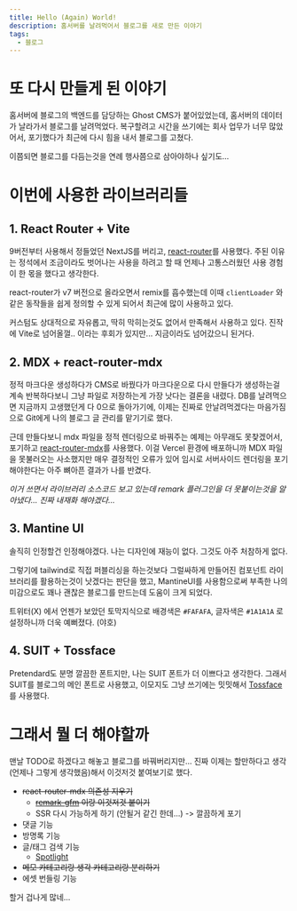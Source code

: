 ```yaml
---
title: Hello (Again) World!
description: 홈서버를 날려먹어서 블로그를 새로 만든 이야기
tags:
  - 블로그
---
```


# 또 다시 만들게 된 이야기

홈서버에 블로그의 백엔드를 담당하는 Ghost CMS가 붙어있었는데, 홈서버의 데이터가 날라가서 블로그를 날려먹었다.
복구할려고 시간을 쓰기에는 회사 업무가 너무 많았어서, 포기했다가 최근에 다시 힘을 내서 블로그를 고쳤다.

이쯤되면 블로그를 다듬는것을 연례 행사쯤으로 삼아야하나 싶기도...

# 이번에 사용한 라이브러리들

## 1. React Router + Vite

9버전부터 사용해서 정들었던 NextJS를 버리고, [react-router](https://reactrouter.com)를 사용했다.
주된 이유는 정석에서 조금이라도 벗어나는 사용을 하려고 할 때 언제나 고통스러웠던 사용 경험이 한 몫을 했다고 생각한다.

react-router가 v7 버전으로 올라오면서 remix를 흡수했는데 이때 `clientLoader` 와 같은 동작들을 쉽게 정의할 수 있게 되어서 최근에 많이 사용하고 있다.

커스텀도 상대적으로 자유롭고, 딱히 막히는것도 없어서 만족해서 사용하고 있다.
진작에 Vite로 넘어올껄.. 이라는 후회가 있지만... 지금이라도 넘어갔으니 된거다.

## 2. MDX + react-router-mdx

정적 마크다운 생성하다가 CMS로 바꿨다가 마크다운으로 다시 만들다가 생성하는걸 계속 반복하다보니 그냥 파일로 저장하는게 가장 낫다는 결론을 내렸다.
DB를 날려먹으면 지금까지 고생했던게 다 0으로 돌아가기에, 이제는 진짜로 안날려먹겠다는 마음가짐으로 Git에게 나의 블로그 글 관리를 맡기기로 했다.

근데 만들다보니 mdx 파일을 정적 렌더링으로 바꿔주는 예제는 아무래도 못찾겠어서, 포기하고 [react-router-mdx](https://github.com/mquintal/react-router-mdx)를 사용했다.
이걸 Vercel 환경에 배포하니까 MDX 파일을 못불러오는 사소했지만 매우 결정적인 오류가 있어 임시로 서버사이드 렌더링을 포기해야한다는 아주 뼈아픈 결과가 나를 반겼다.

_이거 쓰면서 라이브러리 소스코드 보고 있는데 remark 플러그인을 더 못붙이는것을 알아냈다... 진짜 내재화 해야겠다..._

## 3. Mantine UI

솔직히 인정할건 인정해야겠다.
나는 디자인에 재능이 없다. 그것도 아주 처참하게 없다.

그렇기에 tailwind로 직접 퍼블리싱을 하는것보다 그럴싸하게 만들어진 컴포넌트 라이브러리를 활용하는것이 낫겠다는 판단을 했고,
MantineUI를 사용함으로써 부족한 나의 미감으로도 꽤나 괜찮은 블로그를 만드는데 도움이 크게 되었다.

트위터(X) 에서 언젠가 보았던 토막지식으로 배경색은 `#FAFAFA`, 글자색은 `#1A1A1A` 로 설정하니까 더욱 예뻐졌다. (야호)

## 4. SUIT + Tossface

Pretendard도 분명 깔끔한 폰트지만, 나는 SUIT 폰트가 더 이쁘다고 생각한다.
그래서 SUIT를 블로그의 메인 폰트로 사용했고, 이모지도 그냥 쓰기에는 밋밋해서 [Tossface](https://toss.im/tossface)를 사용했다.

# 그래서 뭘 더 해야할까

맨날 TODO로 하겠다고 해놓고 블로그를 바꿔버리지만...
진짜 이제는 할만하다고 생각(언제나 그렇게 생각했음)해서 이것저것 붙여보기로 했다.

- ~~react-router-mdx 의존성 지우기~~
  - ~~[remark-gfm](https://www.npmjs.com/package/remark-gfm) 이랑 이것저것 붙이기~~
  - SSR 다시 가능하게 하기 (안될거 같긴 한데...) -> 깔끔하게 포기
- 댓글 기능
- 방명록 기능
- 글/태그 검색 기능
  - [Spotlight](https://mantine.dev/x/spotlight/)
- ~~메모 카테고리랑 생각 카테고리랑 분리하기~~
- 에셋 번들링 기능

할거 겁나게 많네...
